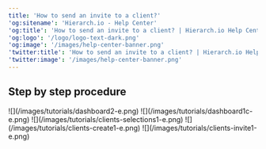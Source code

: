 ```yaml
---
title: 'How to send an invite to a client?'
'og:sitename': 'Hierarch.io - Help Center'
'og:title': 'How to send an invite to a client? | Hierarch.io Help Center'
'og:logo': '/logo/logo-text-dark.png'
'og:image': '/images/help-center-banner.png'
'twitter:title': 'How to send an invite to a client? | Hierarch.io Help Center'
'twitter:image': '/images/help-center-banner.png'
---
```


## Step by step procedure

<Steps>
  <Step title="Go to &#x22;Dashboard&#x22;">
    ![](/images/tutorials/dashboard2-e.png)
  </Step>

  <Step title="Click your &#x22;company name&#x22;">
    ![](/images/tutorials/dashboard1c-e.png)
  </Step>

  <Step title="Click &#x22;Sales > Clients&#x22; from the sidebar.">
    ![](/images/tutorials/clients-selections1-e.png)
  </Step>

  <Step title="Click the &#x22;Invite&#x22; button. A pop-up will appear.">
    ![](/images/tutorials/clients-create1-e.png)
  </Step>

  <Step title="Enter the email, then hit &#x22;Send Invite&#x22;.">
    ![](/images/tutorials/clients-invite1-e.png)
  </Step>
</Steps>